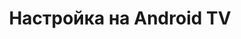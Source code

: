 ---
sidebarTitle: "Android TV"
icon: "desktop"
iconType: "solid"
title: "Настройка на Android TV"
mode: "wide"
---